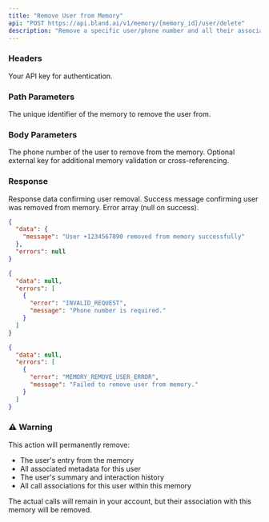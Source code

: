 ```yaml
---
title: "Remove User from Memory"
api: "POST https://api.bland.ai/v1/memory/{memory_id}/user/delete"
description: "Remove a specific user/phone number and all their associated data from a memory."
---
```


### Headers

<ParamField header="authorization" type="string" required>
  Your API key for authentication.
</ParamField>

### Path Parameters

<ParamField path="memory_id" type="string" required>
  The unique identifier of the memory to remove the user from.
</ParamField>

### Body Parameters

<ParamField body="phone_number" type="string" required>
  The phone number of the user to remove from the memory.
</ParamField>

<ParamField body="external_memory_key" type="string" optional>
  Optional external key for additional memory validation or cross-referencing.
</ParamField>

### Response

<ResponseField name="data" type="object">
  Response data confirming user removal.
</ResponseField>

<ResponseField name="data.message" type="string">
  Success message confirming user was removed from memory.
</ResponseField>

<ResponseField name="errors" type="null">
  Error array (null on success).
</ResponseField>

<ResponseExample>

```json Response
{
  "data": {
    "message": "User +1234567890 removed from memory successfully"
  },
  "errors": null
}
```

```json Missing Phone Number
{
  "data": null,
  "errors": [
    {
      "error": "INVALID_REQUEST",
      "message": "Phone number is required."
    }
  ]
}
```

```json Server Error
{
  "data": null,
  "errors": [
    {
      "error": "MEMORY_REMOVE_USER_ERROR",
      "message": "Failed to remove user from memory."
    }
  ]
}
```
</ResponseExample>

### ⚠️ Warning

This action will permanently remove:
- The user's entry from the memory
- All associated metadata for this user
- The user's summary and interaction history
- All call associations for this user within this memory

The actual calls will remain in your account, but their association with this memory will be removed.